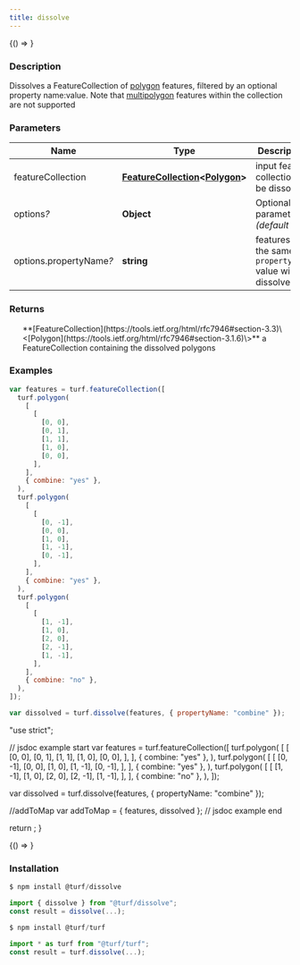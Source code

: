 ```yaml
---
title: dissolve
---
```



<!-- Expose turf as global var for experimenting in the browser console -->

<BrowserOnly>{() => <WindowTurfGlobal turf={turf} />}</BrowserOnly>

### Description

Dissolves a FeatureCollection of [polygon](polygon) features, filtered by an optional property name:value.
Note that [multipolygon](https://tools.ietf.org/html/rfc7946#section-3.1.7) features within the collection are not supported

### Parameters

| Name                         | Type                                                                                                                                     | Description                                                    |
| ---------------------------- | ---------------------------------------------------------------------------------------------------------------------------------------- | -------------------------------------------------------------- |
| featureCollection            | **[FeatureCollection](https://tools.ietf.org/html/rfc7946#section-3.3)\<[Polygon](https://tools.ietf.org/html/rfc7946#section-3.1.6)\>** | input feature collection to be dissolved                       |
| options<i>?</i>              | **Object**                                                                                                                               | Optional parameters _(default \{\})_                           |
| options.propertyName<i>?</i> | **string**                                                                                                                               | features with the same `propertyName` value will be dissolved. |

### Returns

<ul>
  **[FeatureCollection](https://tools.ietf.org/html/rfc7946#section-3.3)\<[Polygon](https://tools.ietf.org/html/rfc7946#section-3.1.6)\>** a FeatureCollection containing the dissolved polygons

</ul>

### Examples

```javascript
var features = turf.featureCollection([
  turf.polygon(
    [
      [
        [0, 0],
        [0, 1],
        [1, 1],
        [1, 0],
        [0, 0],
      ],
    ],
    { combine: "yes" },
  ),
  turf.polygon(
    [
      [
        [0, -1],
        [0, 0],
        [1, 0],
        [1, -1],
        [0, -1],
      ],
    ],
    { combine: "yes" },
  ),
  turf.polygon(
    [
      [
        [1, -1],
        [1, 0],
        [2, 0],
        [2, -1],
        [1, -1],
      ],
    ],
    { combine: "no" },
  ),
]);

var dissolved = turf.dissolve(features, { propertyName: "combine" });
```

  "use strict";

  // jsdoc example start
  var features = turf.featureCollection([
    turf.polygon(
      [
        [
          [0, 0],
          [0, 1],
          [1, 1],
          [1, 0],
          [0, 0],
        ],
      ],
      { combine: "yes" },
    ),
    turf.polygon(
      [
        [
          [0, -1],
          [0, 0],
          [1, 0],
          [1, -1],
          [0, -1],
        ],
      ],
      { combine: "yes" },
    ),
    turf.polygon(
      [
        [
          [1, -1],
          [1, 0],
          [2, 0],
          [2, -1],
          [1, -1],
        ],
      ],
      { combine: "no" },
    ),
  ]);

  var dissolved = turf.dissolve(features, { propertyName: "combine" });

  //addToMap
  var addToMap = { features, dissolved };
  // jsdoc example end

  return <ExampleMap addToMap={addToMap} />;
}

<!-- prettier-ignore -->
<BrowserOnly>{() => <Map0 />}</BrowserOnly>

### Installation

```javascript
$ npm install @turf/dissolve

import { dissolve } from "@turf/dissolve";
const result = dissolve(...);
```

```javascript
$ npm install @turf/turf

import * as turf from "@turf/turf";
const result = turf.dissolve(...);
```
